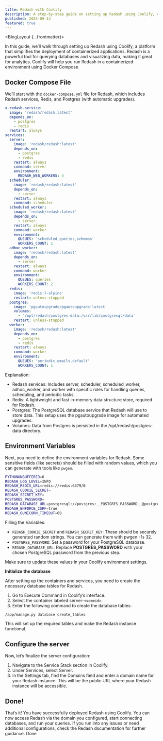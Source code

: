 ```yaml
---
title: Redash with Coolify
description: A step-by-step guide on setting up Redash using Coolify, covering the Docker Compose configuration, environment variables, database initialization, and server setup.
published: 2024-09-13
featured: true
---
```



<BlogLayout {...frontmatter}>

In this guide, we’ll walk through setting up Redash using Coolify, a platform that simplifies the deployment of containerized applications. Redash is a powerful tool for querying databases and visualizing data, making it great for analytics. Coolify will help you run Redash in a containerized environment using Docker Compose.

## Docker Compose File

We’ll start with the `docker-compose.yml` file for Redash, which includes Redash services, Redis, and Postgres (with automatic upgrades).

```yml
x-redash-service:
  image: 'redash/redash:latest'
  depends_on:
    - postgres
    - redis
  restart: always
services:
  server:
    image: 'redash/redash:latest'
    depends_on:
      - postgres
      - redis
    restart: always
    command: server
    environment:
      REDASH_WEB_WORKERS: 4
  scheduler:
    image: 'redash/redash:latest'
    depends_on:
      - server
    restart: always
    command: scheduler
  scheduled_worker:
    image: 'redash/redash:latest'
    depends_on:
      - server
    restart: always
    command: worker
    environment:
      QUEUES: 'scheduled_queries,schemas'
      WORKERS_COUNT: 1
  adhoc_worker:
    image: 'redash/redash:latest'
    depends_on:
      - server
    restart: always
    command: worker
    environment:
      QUEUES: queries
      WORKERS_COUNT: 2
  redis:
    image: 'redis:7-alpine'
    restart: unless-stopped
  postgres:
    image: 'pgautoupgrade/pgautoupgrade:latest'
    volumes:
      - '/opt/redash/postgres-data:/var/lib/postgresql/data'
    restart: unless-stopped
  worker:
    image: 'redash/redash:latest'
    depends_on:
      - postgres
      - redis
    restart: always
    command: worker
    environment:
      QUEUES: 'periodic,emails,default'
      WORKERS_COUNT: 1
```

Explanation:

- Redash services: Includes server, scheduler, scheduled_worker, adhoc_worker, and worker with specific roles for handling queries, scheduling, and periodic tasks.
- Redis: A lightweight and fast in-memory data structure store, required for Redash.
- Postgres: The PostgreSQL database service that Redash will use to store data. This setup uses the pgautoupgrade image for automated upgrades.
- Volumes: Data from Postgres is persisted in the /opt/redash/postgres-data directory.

## Environment Variables

Next, you need to define the environment variables for Redash. Some sensitive fields (like secrets) should be filled with random values, which you can generate with tools like `pwgen`.

```sh
PYTHONUNBUFFERED=0
REDASH_LOG_LEVEL=INFO
REDASH_REDIS_URL=redis://redis:6379/0
REDASH_COOKIE_SECRET=
REDASH_SECRET_KEY=
POSTGRES_PASSWORD=
REDASH_DATABASE_URL=postgresql://postgres:__POSTGRES_PASSWORD__@postgres/postgres
REDASH_ENFORCE_CSRF=true
REDASH_GUNICORN_TIMEOUT=60
```

Filling the Variables:

- `REDASH_COOKIE_SECRET` and `REDASH_SECRET_KEY`: These should be securely generated random strings. You can generate them with pwgen -1s 32.
- `POSTGRES_PASSWORD`: Set a password for your PostgreSQL database.
- `REDASH_DATABASE_URL`: Replace **POSTGRES_PASSWORD** with your chosen PostgreSQL password from the previous step.

Make sure to update these values in your Coolify environment settings.

**Initialize the database**

After setting up the containers and services, you need to create the necessary database tables for Redash.

1. Go to Execute Command in Coolify’s interface.
2. Select the container labeled server-`<someid>`.
3. Enter the following command to create the database tables:

```sh
/app/manage.py database create_tables
```

This will set up the required tables and make the Redash instance functional.

## Configure the server

Now, let’s finalize the server configuration:

1. Navigate to the Service Stack section in Coolify.
2. Under Services, select Server.
3. In the Settings tab, find the Domains field and enter a domain name for your Redash instance. This will be the public URL where your Redash instance will be accessible.

## Done!

That’s it! You have successfully deployed Redash using Coolify. You can now access Redash via the domain you configured, start connecting databases, and run your queries. If you run into any issues or need additional configurations, check the Redash documentation for further guidance.
Done

</BlogLayout>
